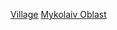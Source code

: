 {{all included|尼古拉耶夫州村落|村落}}
{{Commons category|Villages in Mykolaiv Oblast}}
[[Category:尼古拉耶夫州聚居地|Village]]
[[Category:烏克蘭各州村落|Mykolaiv Oblast]]